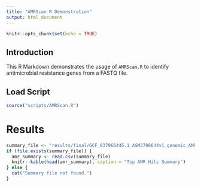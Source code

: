 ```yaml
---
title: "AMRScan R Demonstration"
output: html_document
---
```


```r
knitr::opts_chunk$set(echo = TRUE)
```

## Introduction

This R Markdown demonstrates the usage of `AMRScan.R` to identify antimicrobial resistance genes from a FASTQ file.

## Load Script

```r
source("scripts/AMRScan.R")
```

# Results

```r
summary_file <- "results/final/GCF_037966445.1_ASM3796644v1_genomic_AMR_hits_summary.csv"
if (file.exists(summary_file)) {
  amr_summary <- read.csv(summary_file)
  knitr::kable(head(amr_summary), caption = "Top AMR Hits Summary")
} else {
  cat("Summary file not found.")
}
```
